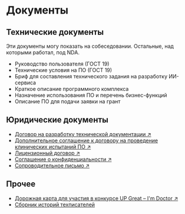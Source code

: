
# Документы

## Технические документы

<Callout type="warning">
  Эти документы могу показать на собеседовании. Остальные, над которыми работал, под NDA.
</Callout>

- Руководство пользователя (ГОСТ 19)
- Технические условия на ПО (ГОСТ 19)
- Бриф для составления технического задания на разработку ИИ-сервиса
- Краткое описание программного комплекса
- Назначение использования ПО и перечень бизнес-функций
- Описание ПО для подачи заявки на грант

## Юридические документы

- [Договор на разработку технической документации ↗](https://drive.google.com/file/d/1mWDlv3rsMiPzGtQgjTyisWqu39tUjoz7/view?usp=share_link)
- [Дополнительное соглашение к договору на проведение клинических испытаний ПО ↗](https://drive.google.com/file/d/1LtgEzN39jF89N_RTLl_A7JTaNZVOH1X-/view?usp=share_link)  
- [Лицензионный договор ↗](https://drive.google.com/file/d/17T1_agwfsjth9y1BWagh5hPNK5QmwLdJ/view?usp=share_link)
- [Соглашение о конфиденциальности ↗](https://drive.google.com/file/d/1iD13v6h418dl907kpD50I7YqdQ_k42NR/view?usp=share_link)  
- [Сопроводительное письмо ↗](https://drive.google.com/file/d/1Xwc9n2IOcIFJMQ8yq5l-ru4iUblv0BV2/view?usp=share_link)

## Прочее

- [Дорожная карта для участия в конкурсе UP Great – I'm Doctor ↗](https://drive.google.com/file/d/19Qm8yT4XJtvUAgtOnHR0I-6SL2HrD2Wd/view?usp=share_link)
- [Сборник историй техписателей](../portfolio/projects/oformleniye-sbornika-istoriy-tekhpisateley.mdx)
